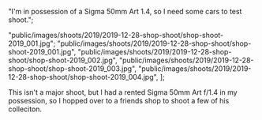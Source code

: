 
  "I'm in possession of a Sigma 50mm Art 1.4, so I need some cars to test shoot.";

  "public/images/shoots/2019/2019-12-28-shop-shoot/shop-shoot-2019_001.jpg";
  "public/images/shoots/2019/2019-12-28-shop-shoot/shop-shoot-2019_001.jpg",
  "public/images/shoots/2019/2019-12-28-shop-shoot/shop-shoot-2019_002.jpg",
  "public/images/shoots/2019/2019-12-28-shop-shoot/shop-shoot-2019_003.jpg",
  "public/images/shoots/2019/2019-12-28-shop-shoot/shop-shoot-2019_004.jpg",
];

This isn't a major shoot, but I had a rented Sigma 50mm Art f/1.4 in my possession, so I hopped over to a friends shop to shoot a few of his colleciton.
